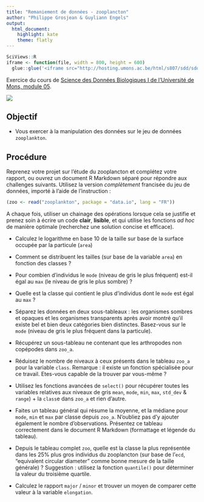 ```yaml
---
title: "Remaniement de données - zooplancton"
author: "Philippe Grosjean & Guyliann Engels"
output: 
  html_document: 
    highlight: kate
    theme: flatly
---
```


```r
SciViews::R
iframe <- function(file, width = 800, height = 600)
  glue::glue('<iframe src="http://hosting.umons.ac.be/html/s807/sdd/sdd1_02/{file}" width="{width}" height="{height}" style="border:none;"></iframe>')
```

Exercice du cours de [Science des Données Biologiques I de l'Université de Mons, module 05](http://biodatascience-course.sciviews.org/sdd-umons/import.html).

![](../../template/biodatascience.png)


## Objectif

- Vous exercer à la manipulation des données sur le jeu de données `zooplankton`.


## Procédure

Reprenez votre projet sur l'étude du zooplancton et complétez votre rapport, ou ouvrez un document R Markdown séparé pour répondre aux challenges suivants. Utilisez la version *complètement* francisée du jeu de données, importé à l'aide de l'instruction :

```r
(zoo <- read("zooplankton", package = "data.io", lang = "FR"))
```

A chaque fois, utiliser un chainage des opérations lorsque cela se justifie et prenez soin à écrire un code **clair**, **lisible**, et qui utilise les fonctions *ad hoc* de manière optimale (recherchez une solution concise et efficace).

- Calculez le logarithme en base 10 de la taille sur base de la surface occupée par la particule (`area`)

- Comment se distribuent les tailles (sur base de la variable `area`) en fonction des classes ?

- Pour combien d'individus le `mode` (niveau de gris le plus fréquent) est-il égal au `max` (le niveau de gris le plus sombre) ?

- Quelle est la classe qui contient le plus d'individus dont le `mode` est égal au `max` ?

- Séparez les données en deux sous-tableaux : les organismes sombres et opaques et les organismes transparents après avoir montré qu'il existe bel et bien deux catégories bien distinctes. Basez-vous sur le `mode` (niveau de gris le plus fréquent dans la particule). 

- Récupérez un sous-tableau ne contenant que les arthropodes non copépodes dans `zoo_a`.

- Réduisez le nombre de niveaux à ceux présents dans le tableau `zoo_a` pour la variable `class`. Remarque : il existe un fonction spécialisée pour ce travail. Etes-vous capable de la trouver par vous-même ?

- Utilisez les fonctions avancées de `select()` pour récupérer toutes les variables relatives aux niveaux de gris `mean`, `mode`, `min`, `max`, `std_dev` & `range`) + la `class`e dans `zoo_a` et rien d'autre.

- Faites un tableau général qui résume la moyenne, et la médiane pour `mode`, `min` et `max` par classe depuis `zoo_a`. N'oubliez pas d'y ajouter également le nombre d'observations. Présentez ce tableau correctement dans le document R Markdown (formattage et légende du tableau).

- Depuis le tableau complet `zoo`, quelle est la classe la plus représentée dans les 25% plus gros individus du zooplancton (sur base de l'`ecd`, "equivalent circular diameter" comme bonne mesure de la taille générale) ? Suggestion : utilisez la fonction `quantile()` pour déterminer la valeur du troisième quartile.

- Calculez le rapport `major` / `minor` et trouver un moyen de comparer cette valeur à la variable `elongation`.
